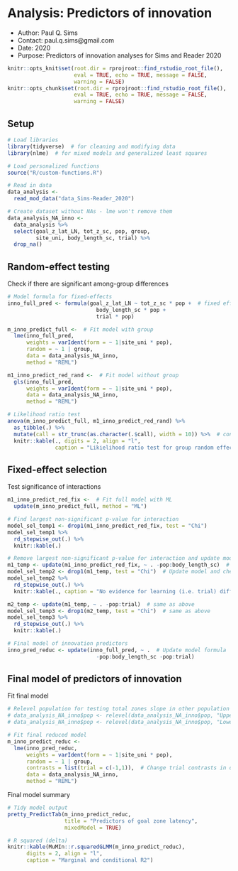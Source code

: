# Analysis: Predictors of innovation 
- Author: Paul Q. Sims
- Contact: paul.q.sims@gmail.com
- Date: 2020
- Purpose: Predictors of innovation analyses for Sims and Reader 2020

```r
knitr::opts_knit$set(root.dir = rprojroot::find_rstudio_root_file(),
                     eval = TRUE, echo = TRUE, message = FALSE,
                     warning = FALSE)
knitr::opts_chunk$set(root.dir = rprojroot::find_rstudio_root_file(),
                     eval = TRUE, echo = TRUE, message = FALSE,
                     warning = FALSE)
```

## Setup

```r
# Load libraries
library(tidyverse)  # for cleaning and modifying data
library(nlme)  # for mixed models and generalized least squares

# Load personalized functions
source("R/custom-functions.R")

# Read in data
data_analysis <-
  read_mod_data("data_Sims-Reader_2020")

# Create dataset without NAs - lme won't remove them
data_analysis_NA_inno <-
  data_analysis %>%
  select(goal_z_lat_LN, tot_z_sc, pop, group,
         site_uni, body_length_sc, trial) %>%
  drop_na() 
```

## Random-effect testing

Check if there are significant among-group differences

```r
# Model formula for fixed-effects
inno_full_pred <- formula(goal_z_lat_LN ~ tot_z_sc * pop +  # fixed effect formula
                            body_length_sc * pop +
                            trial * pop)

m_inno_predict_full <-  # Fit model with group
  lme(inno_full_pred,
      weights = varIdent(form = ~ 1|site_uni * pop),
      random = ~ 1 | group,
      data = data_analysis_NA_inno,
      method = "REML")

m1_inno_predict_red_rand <-  # Fit model without group
  gls(inno_full_pred,
      weights = varIdent(form = ~ 1|site_uni * pop),
      data = data_analysis_NA_inno,
      method = "REML")

# Likelihood ratio test
anova(m_inno_predict_full, m1_inno_predict_red_rand) %>%
  as_tibble(.) %>%
  mutate(call = str_trunc(as.character(.$call), width = 10)) %>%  # condense call
  knitr::kable(., digits = 2, align = "l",
               caption = "Likielihood ratio test for group random effect") 
```

## Fixed-effect selection

Test significance of interactions

```r
m1_inno_predict_red_fix <-  # Fit full model with ML 
  update(m_inno_predict_full, method = "ML")

# Find largest non-significant p-value for interaction
model_sel_temp1 <- drop1(m1_inno_predict_red_fix, test = "Chi")
model_sel_temp1 %>%
  rd_stepwise_out(.) %>%
  knitr::kable(.) 

# Remove largest non-significant p-value for interaction and update model and continue process
m1_temp <- update(m1_inno_predict_red_fix, ~ . -pop:body_length_sc)  # Remove most non-sig interactions
model_sel_temp2 <- drop1(m1_temp, test = "Chi")  # Update model and check remaining sig interactions
model_sel_temp2 %>%
  rd_stepwise_out(.) %>%
  knitr::kable(., caption = "No evidence for learning (i.e. trial) differences between populations (pop:trial)")

m2_temp <- update(m1_temp, ~ . -pop:trial)  # same as above
model_sel_temp3 <- drop1(m2_temp, test = "Chi")  # same as above
model_sel_temp3 %>%
  rd_stepwise_out(.) %>%
  knitr::kable(.)

# Final model of innovation predictors
inno_pred_reduc <- update(inno_full_pred, ~ .  # Update model formula
                            -pop:body_length_sc -pop:trial)
```

## Final model of predictors of innovation

Fit final model

```r
# Relevel population for testing total zones slope in other population
# data_analysis_NA_inno$pop <- relevel(data_analysis_NA_inno$pop, "Upper Aripo")  # Upper Aripo baseline
# data_analysis_NA_inno$pop <- relevel(data_analysis_NA_inno$pop, "Lower Aripo")  # Lower Aripo baseline, original 

# Fit final reduced model
m_inno_predict_reduc <- 
  lme(inno_pred_reduc,
      weights = varIdent(form = ~ 1|site_uni * pop),
      random = ~ 1 | group,
      contrasts = list(trial = c(-1,1)),  # Change trial contrasts in order to get marginal effects for average trial 
      data = data_analysis_NA_inno,
      method = "REML")
```

Final model summary

```r
# Tidy model output
pretty_PredictTab(m_inno_predict_reduc,
                  title = "Predictors of goal zone latency",
                  mixedModel = TRUE) 

# R squared (delta)
knitr::kable(MuMIn::r.squaredGLMM(m_inno_predict_reduc),
      digits = 2, align = "l",
      caption = "Marginal and conditional R2")
```

